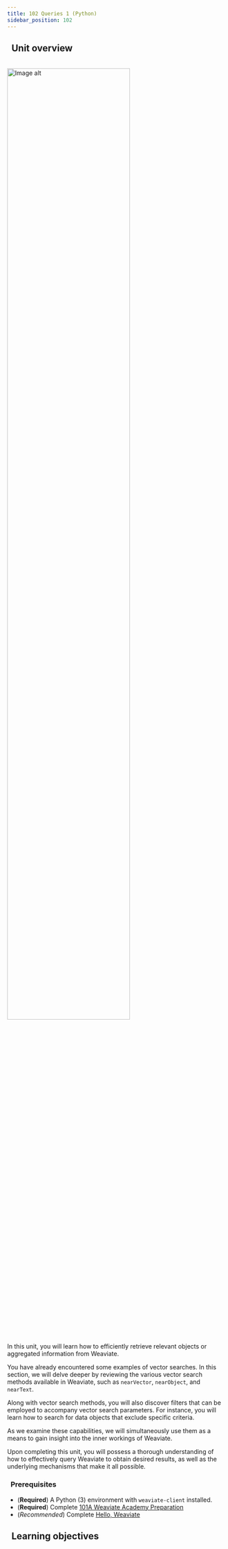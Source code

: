 ```yaml
---
title: 102 Queries 1 (Python)
sidebar_position: 102
---
```


## <i class="fa-solid fa-chalkboard-user"></i>&nbsp;&nbsp;Unit overview


<ReactPlayer url='https://youtu.be/CfIWklC1tCU' controls='true'/>
<br/>

<img src={imageUrl} alt="Image alt" width="75%"/>

In this unit, you will learn how to efficiently retrieve relevant objects or aggregated information from Weaviate.

You have already encountered some examples of vector searches. In this section, we will delve deeper by reviewing the various vector search methods available in Weaviate, such as `nearVector`, `nearObject`, and `nearText`.

Along with vector search methods, you will also discover filters that can be employed to accompany vector search parameters. For instance, you will learn how to search for data objects that exclude specific criteria.

As we examine these capabilities, we will simultaneously use them as a means to gain insight into the inner workings of Weaviate.

Upon completing this unit, you will possess a thorough understanding of how to effectively query Weaviate to obtain desired results, as well as the underlying mechanisms that make it all possible.

### <i class="fa-solid fa-clipboard-list-check"></i>&nbsp;&nbsp;Prerequisites

- (**Required**) A Python (3) environment with `weaviate-client` installed.
- (**Required**) Complete [101A Weaviate Academy Preparation](../setup.mdx)
- (*Recommended*) Complete [Hello, Weaviate](../101_hello_weaviate/index.mdx)

## <i class="fa-solid fa-chalkboard-user"></i>&nbsp;&nbsp;Learning objectives


<LearningGoalsExp />


<LearningGoals unitName="queries_1"/>


<GiscusDocComment />
